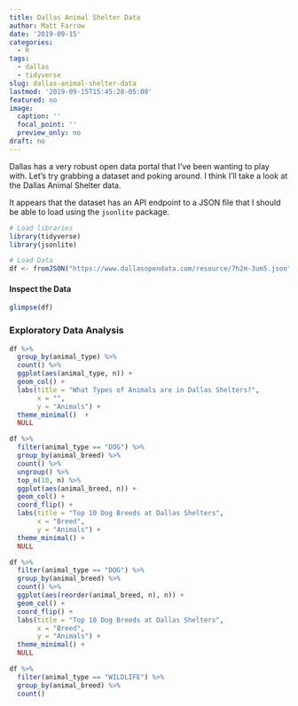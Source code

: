 ```yaml
---
title: Dallas Animal Shelter Data
author: Matt Farrow
date: '2019-09-15'
categories:
  - R
tags:
  - dallas
  - tidyverse
slug: dallas-animal-shelter-data
lastmod: '2019-09-15T15:45:28-05:00'
featured: no
image:
  caption: ''
  focal_point: ''
  preview_only: no
draft: no
---
```


Dallas has a very robust open data portal that I've been wanting to play with. Let's try grabbing a dataset and poking around. I think I'll take a look at the Dallas Animal Shelter data.

It appears that the dataset has an API endpoint to a JSON file that I should be able to load using the `jsonlite` package.

```r
# Load libraries
library(tidyverse)
library(jsonlite)
```

```r
# Load Data
df <- fromJSON("https://www.dallasopendata.com/resource/7h2m-3um5.json")
```

#### Inspect the Data

```r
glimpse(df)
```

### Exploratory Data Analysis

```r
df %>% 
  group_by(animal_type) %>% 
  count() %>% 
  ggplot(aes(animal_type, n)) +
  geom_col() +
  labs(title = "What Types of Animals are in Dallas Shelters?",
       x = "",
       y = "Animals") +
  theme_minimal()  +
  NULL

df %>% 
  filter(animal_type == "DOG") %>% 
  group_by(animal_breed) %>% 
  count() %>% 
  ungroup() %>% 
  top_n(10, n) %>% 
  ggplot(aes(animal_breed, n)) +
  geom_col() +
  coord_flip() +
  labs(title = "Top 10 Dog Breeds at Dallas Shelters",
       x = "Breed",
       y = "Animals") +
  theme_minimal() +
  NULL

df %>% 
  filter(animal_type == "DOG") %>% 
  group_by(animal_breed) %>% 
  count() %>% 
  ggplot(aes(reorder(animal_breed, n), n)) +
  geom_col() +
  coord_flip() +
  labs(title = "Top 10 Dog Breeds at Dallas Shelters",
       x = "Breed",
       y = "Animals") +
  theme_minimal() +
  NULL

df %>% 
  filter(animal_type == "WILDLIFE") %>% 
  group_by(animal_breed) %>% 
  count()
```

